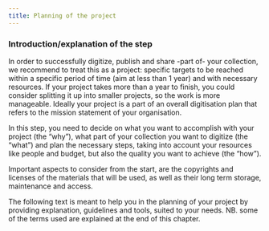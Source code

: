 ```yaml
---
title: Planning of the project
---
```

### Introduction/explanation of the step

In order to successfully digitize, publish and share -part of- your collection, we recommend to treat this as a project: specific targets to be reached within a specific period of time (aim at less than 1 year) and with necessary resources. If your project takes more than a year to finish, you could consider splitting it up into smaller projects, so the work is more manageable. Ideally your project is a part of an overall digitisation plan that refers to the mission statement of your organisation.

In this step, you need to decide on what you want to accomplish with your project (the “why”), what part of your collection you want to digitize (the “what”) and plan the necessary steps, taking into account your resources like people and budget, but also the quality you want to achieve (the “how”). 

Important aspects to consider from the start, are the copyrights and licenses of the materials that will be used, as well as their long term storage, maintenance and access.  

The following text is meant to help you in the planning of your project by providing explanation, guidelines and tools, suited to your needs.
NB. some of the terms used are explained at the end of this chapter.
